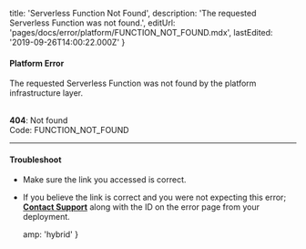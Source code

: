 
  title: 'Serverless Function Not Found',
  description: 'The requested Serverless Function was not found.',
  editUrl: 'pages/docs/error/platform/FUNCTION_NOT_FOUND.mdx',
  lastEdited: '2019-09-26T14:00:22.000Z'
}

#### Platform Error

The requested Serverless Function was not found by the platform infrastructure layer.

<br />

<Note label={false}>
  <b>404</b>: Not found
  <br />
  Code: <InlineCode>FUNCTION_NOT_FOUND</InlineCode>
</Note>

---

#### Troubleshoot

- Make sure the link you accessed is correct.
- If you believe the link is correct and you were not expecting this error; **[Contact Support](mailto:support@zeit.co)** along with the ID on the error page from your deployment.


  amp: 'hybrid'
}
